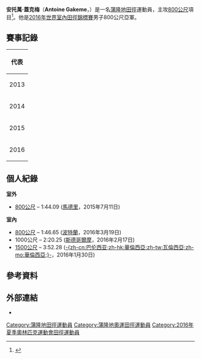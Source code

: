 {{Infobox sportsperson
| name           = 安托萬·蓋克梅<br />''Antoine Gakeme''
| image          = 
| caption        = 
| birth_name     = 
| fullname       = 
| nickname       = 
| nationality    = 
| residence      = 
| birth_date     = {{birth date and age|1991|12|24|df=yes}}
| birth_place    = 
| death_date     = 
| death_place    = 
| height         = 
| weight         = 
| website        = 
| country        = {{BDI}}
| sport          = [[田徑|田徑]]
| event          = 800公尺
| olympics       = 
| show-medals    = yes
| medaltemplates = 
{{MedalSport|男子[[田徑|田徑]]}}
{{MedalCountry|{{BDI}}}}
{{MedalCompetition|[[世界室內田徑錦標賽|世界室內田徑錦標賽]]}}
{{MedalSilver|[[2016年世界室內田徑錦標賽|2016年 波特蘭]]|800公尺}}
}}
'''安托萬·蓋克梅'''（'''Antoine Gakeme'''，{{bd|1991年|12月24日|catIdx=Gakeme, Antoine}}）是一名[[蒲隆地|蒲隆地]][[田徑|田徑]]運動員，主攻[[800米賽跑|800公尺]]項目<ref>{{cite web |url=http://www.iaaf.org/athletes/burundi/antoine-gakeme-285253 |title=Antoine Gakeme |publisher=IAAF |date=2016-05-02 |accessdate=2016-05-02 |archive-date=2019-04-08 |archive-url=https://web.archive.org/web/20190408062544/https://www.iaaf.org/athletes/burundi/antoine-gakeme-285253 |dead-url=no }}</ref>。他是[[2016年世界室內田徑錦標賽|2016年世界室內田徑錦標賽]]男子800公尺亞軍。

== 賽事記錄 ==
{| {{AchievementTable|Event=yes}}
|-
! colspan="6" | 代表 {{BDI}}
|-
|rowspan=2|2013
|[[2013年世界田徑錦標賽|世界錦標賽]]
|[[俄羅斯|俄羅斯]][[莫斯科|莫斯科]]
|第10名 (sf)
|800公尺
|1:45.39
|-
|[[2013年法語系運動會|法語系運動會]]
|[[法國|法國]][[尼斯|尼斯]]
| - 
|800公尺
|DNS
|-
|2014
|{{link-en|2014年非洲田徑錦標賽|2014 African Championships in Athletics|非洲錦標賽}}
|[[摩洛哥|摩洛哥]][[馬拉喀什|馬拉喀什]]
|第7名
|800公尺
|1:49.74
|-
|2015
|[[2015年世界田徑錦標賽|世界錦標賽]]
|[[中國|中國]][[北京|北京]]
|第22名 (sf)
|800公尺
|1:48.86 
|-
|2016
|[[2016年世界室內田徑錦標賽|世界室內錦標賽]]
|[[美國|美國]][[波特蘭|波特蘭]]
|bgcolor=silver | 亞軍
|800公尺
|1:46.65
|}

== 個人紀錄 ==
'''室外'''
* [[800米賽跑|800公尺]] – 1:44.09 ([[馬德里|馬德里]]，2015年7月11日)

'''室內'''
* [[800米賽跑|800公尺]] – 1:46.65 ([[波特蘭|波特蘭]]，2016年3月19日)
* 1000公尺 – 2:20.25 ([[斯德哥爾摩|斯德哥爾摩]]，2016年2月17日)
* [[1500米賽跑|1500公尺]] – 3:52.28 ([[巴倫西亞|-{zh-cn:巴伦西亚;zh-hk:華倫西亞;zh-tw:瓦倫西亞;zh-mo:華倫西亞;}-]]，2016年1月30日)

== 參考資料 ==
{{Reflist}}

== 外部連結 ==
* {{IAAF name|id=285253}}

{{Burundi-bio-stub}}

{{DEFAULTSORT:Gakeme, Antoine}}
[[Category:蒲隆地田徑運動員|Category:蒲隆地田徑運動員]]
[[Category:蒲隆地奧運田徑運動員|Category:蒲隆地奧運田徑運動員]]
[[Category:2016年夏季奧林匹克運動會田徑運動員|Category:2016年夏季奧林匹克運動會田徑運動員]]